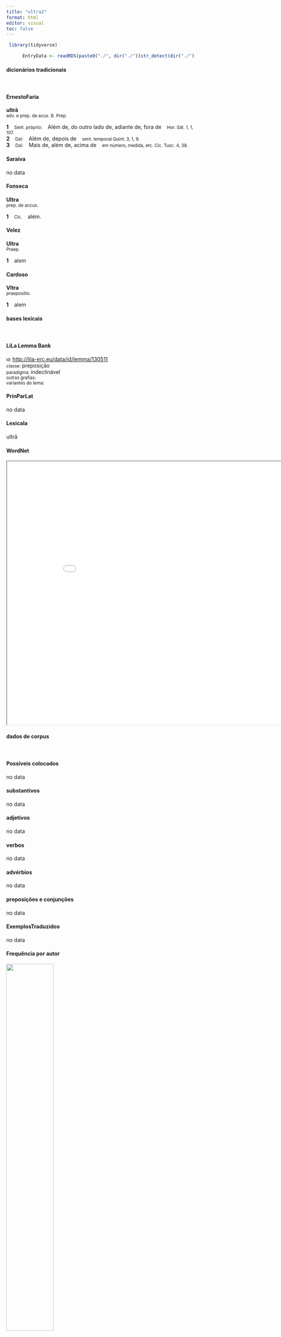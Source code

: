 ```yaml
---
title: "ultra2"
format: html
editor: visual
toc: false
---
```



```r
 library(tidyverse) 

      EntryData <- readRDS(paste0("./", dir("./")[str_detect(dir("./"), "_xx117-108-116-114-97-50xx_.rds")]))

```


#### dicionários tradicionais

&emsp;




::: panel-tabset

#### ErnestoFaria

<b>ultrā</b> <br> <small>adv. e prep. de acus. B. Prep.</small> <br> <small></small>   <p> <b>1</b> &ensp; <small>Sent. próprio:</small> &ensp; Além de, do outro lado de, adiante de, fora de &ensp; <small>Hor. Sát. 1, 1, 107.</small> <br> <b>2</b> &ensp; <small>Daí:</small> &ensp; Além de, depois de &ensp; <small>sent. temporal Quint. 3, 1, 9.</small> <br> <b>3</b> &ensp; <small>Daí:</small> &ensp; Mais de, além de, acima de &ensp; <small>em número, medida, etc. Cíc. Tusc. 4, 38.</small> </p>




#### Saraiva

no data




#### Fonseca

<b>Ultra</b> <br> <small>prep. de accus.</small>   <p> <b>1</b> &ensp; <small>Cic.</small> &ensp; além. </p>




#### Velez

<b>Ultra</b> <br> <small>Praep.</small>   <p> <b>1</b> &ensp; alem </p>




#### Cardoso

<b>Vltra</b> <br> <small>praepositio.</small>   <p> <b>1</b> &ensp; alem </p>


:::



#### bases lexicais

&emsp;






::: panel-tabset

#### LiLa Lemma Bank

<small> id: </small> <a href=' http://lila-erc.eu/data/id/lemma/130511 ' target="_blank"> http://lila-erc.eu/data/id/lemma/130511 </a> <br>
<small> classe: </small> preposição    <br>
<small> paradigma: </small> indeclinável <br>
<small> outras grafias: </small>  <br>
<small> variantes do lema: </small>  <br>





#### PrinParLat

no data




#### Lexicala

ultrā




#### WordNet

<iframe width='900' height='700' src='Media/Tree__xx117-108-116-114-97-50xx__sem_type_lexemes_pt.html'>

</iframe>


:::



#### dados de corpus

&emsp;




::: panel-tabset

#### Possíveis colocados

no data




#### substantivos

no data




#### adjetivos

no data




#### verbos

no data




#### advérbios

no data




#### preposições e conjunções

no data


:::



::: panel-tabset

#### ExemplosTraduzidos

no data




#### Frequência por autor

![](./Media/barchart__xx117-108-116-114-97-50xx__lemma_BY_author_Frequencies.webp){width=50% fig-alt='This charts plots the frequency of lemma by author_Frequencies. The Tacitus subcorpus registers the highest normalized frequency, with the value of 6.87 and an absolute frequency of 2. The Horatius subcorpus follows, with a normalized frequency of 3.55 and an absolute frequency of 4. the subcorpus with the least normalized frequency is Ovidius with the normalized value of 0 and an absolute freqeuncy of 0. here are all the values: subcorpus: Caesar ; normalized frequency: 2 ; absolute frequency: 0.755344059218974. subcorpus: Cicero ; normalized frequency: 2 ; absolute frequency: 0.124591961326655. subcorpus: Horatius ; normalized frequency: 4 ; absolute frequency: 3.55208240831187. subcorpus: Ovidius ; normalized frequency: 0 ; absolute frequency: 0. subcorpus: Phaedrus ; normalized frequency: 0 ; absolute frequency: 0. subcorpus: Sallustius ; normalized frequency: 0 ; absolute frequency: 0. subcorpus: Seneca ; normalized frequency: 7 ; absolute frequency: 1.30643325059256. subcorpus: Suetonius ; normalized frequency: 0 ; absolute frequency: 0. subcorpus: Tacitus ; normalized frequency: 2 ; absolute frequency: 6.86577411603158. subcorpus: Vergilius ; normalized frequency: 0 ; absolute frequency: 0. subcorpus: Hieronymus ; normalized frequency: 0 ; absolute frequency: 0'}




#### Frequência por gênero

![](./Media/barchart__xx117-108-116-114-97-50xx__lemma_BY_genre_Frequencies.webp){width=50% fig-alt='This charts plots the frequency of lemma by genre_Frequencies. The Poesia.lírica subcorpus registers the highest normalized frequency, with the value of 3.37 and an absolute frequency of 4. The Poesia.didática subcorpus follows, with a normalized frequency of 0 and an absolute frequency of 0. the subcorpus with the least normalized frequency is Poesia.didática with the normalized value of 0 and an absolute freqeuncy of 0. here are all the values: subcorpus: Prosa.histórica ; normalized frequency: 4 ; absolute frequency: 0.973733537817376. subcorpus: Prosa.filosófica ; normalized frequency: 5 ; absolute frequency: 0.823709658819459. subcorpus: Prosa.oratória ; normalized frequency: 1 ; absolute frequency: 0.0960125968527071. subcorpus: Prosa.epistolográfica ; normalized frequency: 1 ; absolute frequency: 0.264977874347492. subcorpus: Poesia.lírica ; normalized frequency: 4 ; absolute frequency: 3.36502061075124. subcorpus: Poesia.didática ; normalized frequency: 0 ; absolute frequency: 0. subcorpus: Poesia.trágica ; normalized frequency: 2 ; absolute frequency: 1.73731758165393. subcorpus: Poesia.épica ; normalized frequency: 0 ; absolute frequency: 0. subcorpus: Prosa.ficcional ; normalized frequency: 0 ; absolute frequency: 0'}




#### Frequência por século

![](./Media/barchart__xx117-108-116-114-97-50xx__lemma_BY_period_Frequencies.webp){width=50% fig-alt='This charts plots the frequency of lemma by period_Frequencies. The II.d.C. subcorpus registers the highest normalized frequency, with the value of 5.24 and an absolute frequency of 2. The I.d.C. subcorpus follows, with a normalized frequency of 1.07 and an absolute frequency of 7. the subcorpus with the least normalized frequency is IV.d.C. with the normalized value of 0 and an absolute freqeuncy of 0. here are all the values: subcorpus: I.a.C. ; normalized frequency: 8 ; absolute frequency: 0.372352804282057. subcorpus: I.d.C. ; normalized frequency: 7 ; absolute frequency: 1.07082759675692. subcorpus: II.d.C. ; normalized frequency: 2 ; absolute frequency: 5.23560209424084. subcorpus: IV.d.C. ; normalized frequency: 0 ; absolute frequency: 0'}


:::

